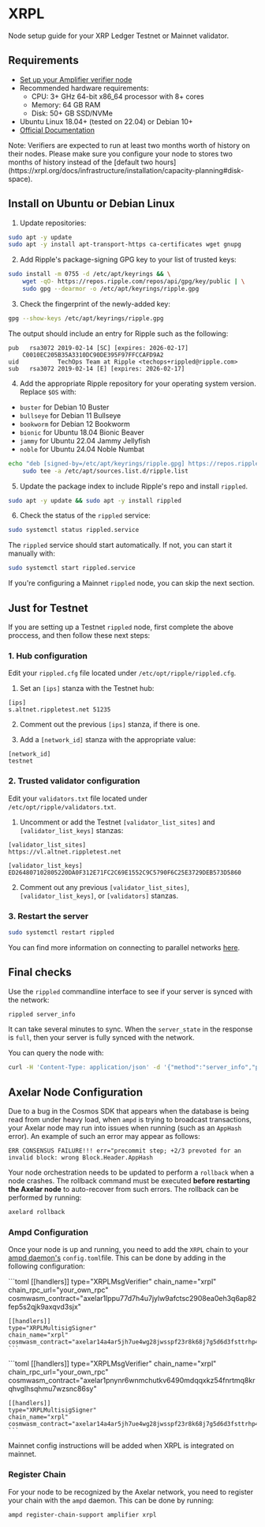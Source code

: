 
# XRPL

Node setup guide for your XRP Ledger Testnet or Mainnet validator.

## Requirements

- [Set up your Amplifier verifier node](https://docs.axelar.dev/validator/amplifier/verifier-onboarding/)
- Recommended hardware requirements:
    * CPU: 3+ GHz 64-bit x86_64 processor with 8+ cores
    * Memory: 64 GB RAM
    * Disk: 50+ GB SSD/NVMe
- Ubuntu Linux 18.04+ (tested on 22.04) or Debian 10+
- [Official Documentation](https://xrpl.org/docs/infrastructure/installation)

<Callout emoji="💡">
  Note: Verifiers are expected to run at least two months worth of history on their nodes. Please make sure you configure your node to stores two months of history instead of the [default two hours](https://xrpl.org/docs/infrastructure/installation/capacity-planning#disk-space).
</Callout>

## Install on Ubuntu or Debian Linux

1. Update repositories:

```bash
sudo apt -y update
sudo apt -y install apt-transport-https ca-certificates wget gnupg
```

2. Add Ripple's package-signing GPG key to your list of trusted keys:

```bash
sudo install -m 0755 -d /etc/apt/keyrings && \
    wget -qO- https://repos.ripple.com/repos/api/gpg/key/public | \
    sudo gpg --dearmor -o /etc/apt/keyrings/ripple.gpg
```

3. Check the fingerprint of the newly-added key:

```bash
gpg --show-keys /etc/apt/keyrings/ripple.gpg
```

The output should include an entry for Ripple such as the following:

```
pub   rsa3072 2019-02-14 [SC] [expires: 2026-02-17]
    C0010EC205B35A3310DC90DE395F97FFCCAFD9A2
uid           TechOps Team at Ripple <techops+rippled@ripple.com>
sub   rsa3072 2019-02-14 [E] [expires: 2026-02-17]
```

4. Add the appropriate Ripple repository for your operating system version. Replace `$OS` with:
- `buster` for Debian 10 Buster
- `bullseye` for Debian 11 Bullseye
- `bookworm` for Debian 12 Bookworm
- `bionic` for Ubuntu 18.04 Bionic Beaver
- `jammy` for Ubuntu 22.04 Jammy Jellyfish
- `noble` for Ubuntu 24.04 Noble Numbat

```bash
echo "deb [signed-by=/etc/apt/keyrings/ripple.gpg] https://repos.ripple.com/repos/rippled-deb $OS stable" | \
    sudo tee -a /etc/apt/sources.list.d/ripple.list
```

5. Update the package index to include Ripple's repo and install `rippled`.

```bash
sudo apt -y update && sudo apt -y install rippled
```

6. Check the status of the `rippled` service:

```bash
sudo systemctl status rippled.service
```

The `rippled` service should start automatically. If not, you can start it manually with:

```bash
sudo systemctl start rippled.service
```

If you're configuring a Mainnet `rippled` node, you can skip the next section.

## Just for Testnet

If you are setting up a Testnet `rippled` node, first complete the above proccess, and then follow these next steps:

### 1. Hub configuration

Edit your `rippled.cfg` file located under `/etc/opt/ripple/rippled.cfg`.

1. Set an `[ips]` stanza with the Testnet hub:

```
[ips]
s.altnet.rippletest.net 51235
```

2. Comment out the previous `[ips]` stanza, if there is one.

3. Add a `[network_id]` stanza with the appropriate value:

```
[network_id]
testnet
```

### 2. Trusted validator configuration

Edit your `validators.txt` file located under `/etc/opt/ripple/validators.txt`.

1. Uncomment or add the Testnet `[validator_list_sites]` and `[validator_list_keys]` stanzas:

```
[validator_list_sites]
https://vl.altnet.rippletest.net

[validator_list_keys]
ED264807102805220DA0F312E71FC2C69E1552C9C5790F6C25E3729DEB573D5860
```

2. Comment out any previous `[validator_list_sites]`, `[validator_list_keys]`, or `[validators]` stanzas.

### 3. Restart the server

```bash
sudo systemctl restart rippled
```

You can find more information on connecting to parallel networks [here](https://xrpl.org/docs/infrastructure/configuration/connect-your-rippled-to-the-xrp-test-net).

## Final checks

Use the `rippled` commandline interface to see if your server is synced with the network:

```bash
rippled server_info
```

It can take several minutes to sync. When the `server_state` in the response is `full`, then your server is fully synced with the network.

You can query the node with:

```bash
curl -H 'Content-Type: application/json' -d '{"method":"server_info","params":[{}]}' http://localhost:5005
```

## Axelar Node Configuration

Due to a bug in the Cosmos SDK that appears when the database is being read from under heavy load, when `ampd` is trying to broadcast transactions, your Axelar node may run into issues when running (such as an `AppHash` error). An example of such an error may appear as follows:

`ERR CONSENSUS FAILURE!!! err="precommit step; +2/3 prevoted for an invalid block: wrong Block.Header.AppHash`

Your node orchestration needs to be updated to perform a `rollback` when a node crashes. The rollback command must be executed **before restarting the Axelar node** to auto-recover from such errors. The rollback can be performed by running:

```bash
axelard rollback
```


### Ampd Configuration
Once your node is up and running, you need to add the `XRPL` chain to your [ampd daemon's](https://github.com/axelarnetwork/axelar-amplifier/tree/main/ampd) `config.toml`file. This can be done by adding in the following configuration:

<tabs>
  <tab-item title="Mainnet">
    ```toml
    [[handlers]]
    type="XRPLMsgVerifier"
    chain_name="xrpl"
    chain_rpc_url="your_own_rpc"
    cosmwasm_contract="axelar1lppu77d7h4u7jylw9afctsc2908ea0eh3q6ap82fep5s2qjk9axqvd3sjx"
    
    [[handlers]]
    type="XRPLMultisigSigner"
    chain_name="xrpl"
    cosmwasm_contract="axelar14a4ar5jh7ue4wg28jwsspf23r8k68j7g5d6d3fsttrhp42ajn4xq6zayy5"
    ```
  </tab-item>
  <tab-item title="Testnet">
    ```toml
    [[handlers]]
    type="XRPLMsgVerifier"
    chain_name="xrpl"
    chain_rpc_url="your_own_rpc"
    cosmwasm_contract="axelar1pnynr6wnmchutkv6490mdqqxkz54fnrtmq8krqhvglhsqhmu7wzsnc86sy"

    [[handlers]]
    type="XRPLMultisigSigner"
    chain_name="xrpl"
    cosmwasm_contract="axelar14a4ar5jh7ue4wg28jwsspf23r8k68j7g5d6d3fsttrhp42ajn4xq6zayy5"
    ```
  </tab-item>
</tabs>




<Callout emoji="💡">
  Mainnet config instructions will be added when XRPL is integrated on mainnet.
</Callout>

### Register Chain 
For your node to be recognized by the Axelar network, you need to register your chain with the `ampd` daemon. This can be done by running:  

```bash
ampd register-chain-support amplifier xrpl
```


